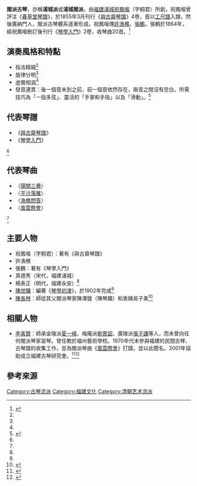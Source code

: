 '''閩派古琴'''，亦稱'''浦城派'''或'''浦城閩派'''，由[[福建|福建]][[浦城|浦城]][[祝鳳喈|祝鳳喈]]（字桐君）所創，祝鳳喈曾評注《[[春草堂琴譜|春草堂琴譜]]》，於1855年3月刊行《[[與古齋琴譜|與古齋琴譜]]》4卷，首以[[工尺譜|工尺譜]]入譜，然後廣納門人，閩派古琴體系逐漸形成。祝鳳喈傳[[許漁樵|許漁樵]]、[[張鶴|張鶴]]，張鶴於1864年，經祝鳳喈刪訂後刊行《[[琴學入門|琴學入門]]》2卷，收琴曲20首。<ref name="章">{{Cite book|title=《古琴》|last=章華英|publisher=浙江人民|year=2005|isbn=9787213029554|location=杭州市|pages=155-157|authorlink=章華英}}</ref>

== 演奏風格和特點 ==
* 指法精細<ref name="文集"/>
* 旋律分明<ref name="文集"/>
* 虛實相涵<ref name="文集"/>
* 發音連貫：後一個音未到之前，前一個音依然存在，兩音之間沒有空白。所需技巧為「一指多弦」、靈活的「手掌和手指」以及「滑動」。<ref name="文集">{{Cite book|title=《陳長林琴學文集（增訂版）》|author=陳長林|publisher=文化藝術|year=2017|isbn=9787503963261|location=北京|pages=419}}</ref>

== 代表琴譜 ==
*《[[與古齋琴譜|與古齋琴譜]]》
*《[[琴學入門|琴學入門]]》
<ref name="文集"/>

== 代表琴曲 ==
*〈[[陽關三疊|陽關三疊]]〉
*〈[[平沙落雁|平沙落雁]]〉
*〈[[漁樵問答|漁樵問答]]〉
*〈[[風雲際會|風雲際會]]〉
<ref name="文集"/>

== 主要人物 ==
* 祝鳳喈（字桐君）：著有《與古齋琴譜》
* 許漁樵
* 張鶴：著有《琴學入門》
* 真德秀（宋代，福建浦城）
* 楊表正（明代，福建永安）<ref name="文集"/>
* [[陳世驥|陳世驥]]：編著《[[琴學初津|琴學初津]]》，於1902年完成<ref name="章"/>
* [[陳長林|陳長林]]：師從其父閩派琴家陳澤鍠（陳琴趣）和表姨吳子美<ref>{{Cite book|title=《現代琴人傳（下）》|last=淩瑞蘭|publisher=上海音樂學院|year=2009|isbn=9787806924372|location=上海市|pages=6-17}}</ref>

== 相關人物 ==
* [[李禹賢|李禹賢]]：師承金陵派[[夏一峰|夏一峰]]、梅庵派[[劉景韶|劉景韶]]、廣陵派[[張子謙|張子謙]]等人，而未曾向任何閩派琴家習琴。曾任教於福州藝術學校。1970年代末參與福建的民間古琴、古琴譜的收集工作，並為閩派琴曲《[[風雲際會|風雲際會]]》打譜，並以此聞名。2001年協助成立福建古琴研究會。<ref>{{Cite book|title=《現代琴人傳（下）》|last=淩瑞蘭|publisher=上海音樂學院|year=2009|isbn=9787806924372|location=上海市|pages=66-72}}</ref><ref name="福州之窗">{{Cite web|url=http://news.66163.com/2011-09-10/550142.shtml|title=古琴大师李禹贤逝世 琴音永存（组图）|accessdate=2014-07-04|work=|publisher=福州之窗|date=2011-09-10|archive-url=https://web.archive.org/web/20140714144912/http://news.66163.com/2011-09-10/550142.shtml|archive-date=2014-07-14|dead-url=yes}}</ref>

== 參考來源 ==
{{reflist}}

{{古琴}}
{{Authority control}}
[[Category:古琴流派|Category:古琴流派]]
[[Category:福建文化|Category:福建文化]]
[[Category:清朝艺术流派|Category:清朝艺术流派]]